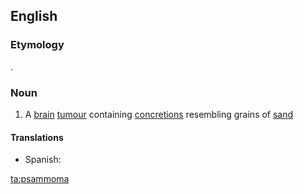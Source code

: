 ==English==

===Etymology===
{{etyl|grc}} {{term|ψάμμος|sc=Grek|tr=psammos||sand}}.

===Noun===
{{en-noun|pl2=psammomata}}

#{{medicine}} A [[brain]] [[tumour]] containing [[concretion]]s resembling grains of [[sand]]

====Translations====
{{trans-top|brain tumor}}
*Spanish: {{t-|es|psamoma|f}}
{{trans-mid}}
{{trans-bottom}}

[[ta:psammoma]]